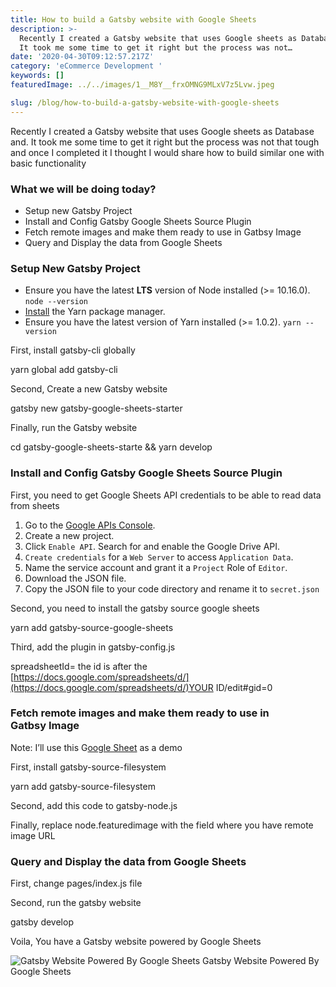 ```yaml
---
title: How to build a Gatsby website with Google Sheets
description: >-
  Recently I created a Gatsby website that uses Google sheets as Database and.
  It took me some time to get it right but the process was not…
date: '2020-04-30T09:12:57.217Z'
category: 'eCommerce Development '
keywords: []
featuredImage: ../../images/1__M8Y__frxOMNG9MLxV7z5Lvw.jpeg

slug: /blog/how-to-build-a-gatsby-website-with-google-sheets
---
```


Recently I created a Gatsby website that uses Google sheets as Database and. It took me some time to get it right but the process was not that tough and once I completed it I thought I would share how to build similar one with basic functionality

### What we will be doing today?

*   Setup new Gatsby Project
*   Install and Config Gatsby Google Sheets Source Plugin
*   Fetch remote images and make them ready to use in Gatbsy Image
*   Query and Display the data from Google Sheets

### **Setup New Gatsby Project**

*   Ensure you have the latest **LTS** version of Node installed (>= 10.16.0). `node --version`
*   [Install](https://yarnpkg.com/en/docs/install) the Yarn package manager.
*   Ensure you have the latest version of Yarn installed (>= 1.0.2). `yarn --version`

First, install gatsby-cli globally

yarn global add gatsby-cli

Second, Create a new Gatsby website

gatsby new gatsby-google-sheets-starter 

Finally, run the Gatsby website

cd gatsby-google-sheets-starte && yarn develop

### **Install and Config Gatsby Google Sheets Source Plugin**

First, you need to get Google Sheets API credentials to be able to read data from sheets

1.  Go to the [Google APIs Console](https://console.developers.google.com/).
2.  Create a new project.
3.  Click `Enable API`. Search for and enable the Google Drive API.
4.  `Create credentials` for a `Web Server` to access `Application Data`.
5.  Name the service account and grant it a `Project` Role of `Editor`.
6.  Download the JSON file.
7.  Copy the JSON file to your code directory and rename it to `secret.json`

Second, you need to install the gatsby source google sheets

yarn add gatsby-source-google-sheets

Third, add the plugin in gatsby-config.js

spreadsheetId= the id is after the [https://docs.google.com/spreadsheets/d/](https://docs.google.com/spreadsheets/d/)YOUR ID/edit#gid=0

### Fetch remote images and make them ready to use in Gatbsy Image

Note: I’ll use this G[oogle Sheet](https://docs.google.com/spreadsheets/d/1L0aW6utYrcfd7xwYp1cIUkv8As4cFx1ECb0phF9-CEE/edit#gid=0) as a demo

First, install gatsby-source-filesystem

yarn add gatsby-source-filesystem

Second, add this code to gatsby-node.js

Finally, replace node.featuredimage with the field where you have remote image URL

### Query and Display the data from Google Sheets

First, change pages/index.js file

Second, run the gatsby website

gatsby develop

Voila, You have a Gatsby website powered by Google Sheets

![Gatsby Website Powered By Google Sheets](../../images/1__TG1lwHGnlbim9PAbTBL42w.png)
Gatsby Website Powered By Google Sheets